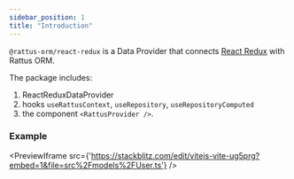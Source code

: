 ```yaml
---
sidebar_position: 1
title: "Introduction"
---
```


`@rattus-orm/react-redux` is a Data Provider that connects [React Redux](https://redux.js.org/) with Rattus ORM.

The package includes:
1. ReactReduxDataProvider
2. hooks `useRattusContext`, `useRepository`, `useRepositoryComputed`
3. the component `<RattusProvider />`.

### Example
<PreviewIframe src={'https://stackblitz.com/edit/vitejs-vite-ug5prg?embed=1&file=src%2Fmodels%2FUser.ts'} />
